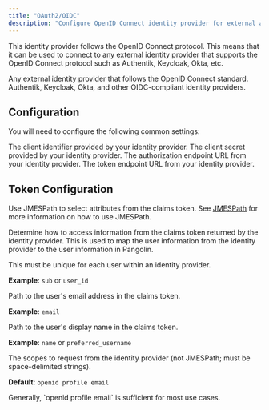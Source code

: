 ```yaml
---
title: "OAuth2/OIDC"
description: "Configure OpenID Connect identity provider for external authentication"
---
```


This identity provider follows the OpenID Connect protocol. This means that it can be used to connect to any external identity provider that supports the OpenID Connect protocol such as Authentik, Keycloak, Okta, etc.

<CardGroup cols={2}>
<Card title="What it supports" icon="shield">
  Any external identity provider that follows the OpenID Connect standard.
</Card>

<Card title="Common providers" icon="users">
  Authentik, Keycloak, Okta, and other OIDC-compliant identity providers.
</Card>
</CardGroup>

## Configuration

You will need to configure the following common settings:

<ResponseField name="Client ID" type="string" required>
  The client identifier provided by your identity provider.
</ResponseField>

<ResponseField name="Client Secret" type="string" required>
  The client secret provided by your identity provider.
</ResponseField>

<ResponseField name="Authorization URL" type="string" required>
  The authorization endpoint URL from your identity provider.
</ResponseField>

<ResponseField name="Token URL" type="string" required>
  The token endpoint URL from your identity provider.
</ResponseField>

## Token Configuration

Use JMESPath to select attributes from the claims token. See [JMESPath](https://jmespath.org/) for more information on how to use JMESPath.

Determine how to access information from the claims token returned by the identity provider. This is used to map the user information from the identity provider to the user information in Pangolin.

<ResponseField name="Identifier Path" type="string" required>
  This must be unique for each user within an identity provider.
  
  **Example**: `sub` or `user_id`
</ResponseField>

<ResponseField name="Email Path" type="string">
  Path to the user's email address in the claims token.
  
  **Example**: `email`
</ResponseField>

<ResponseField name="Name Path" type="string">
  Path to the user's display name in the claims token.
  
  **Example**: `name` or `preferred_username`
</ResponseField>

<ResponseField name="Scopes" type="string">
  The scopes to request from the identity provider (not JMESPath; must be space-delimited strings).
  
  **Default**: `openid profile email`
  
  <Note>
  Generally, `openid profile email` is sufficient for most use cases.
  </Note>
</ResponseField>
